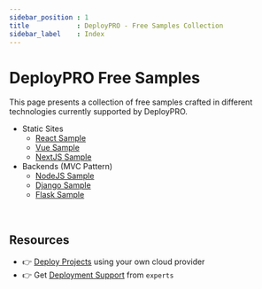 ```yaml
---
sidebar_position : 1
title            : DeployPRO - Free Samples Collection 
sidebar_label    : Index
---
```


# DeployPRO Free Samples  

This page presents a collection of free samples crafted in different technologies currently supported by DeployPRO. 

- Static Sites
  - [React Sample](./deploypro-react)
  - [Vue Sample](./deploypro-vue)
  - [NextJS Sample](./deploypro-nextjs)
- Backends (MVC Pattern)
  - [NodeJS Sample](./deploypro-nodejs)
  - [Django Sample](./deploypro-django)
  - [Flask Sample](./deploypro-flask)
  
<br />

## Resources

- 👉 [Deploy Projects](https://deploypro.dev/) using your own cloud provider
- 👉 Get [Deployment Support](https://deploypro.dev/support/) from `experts` 
